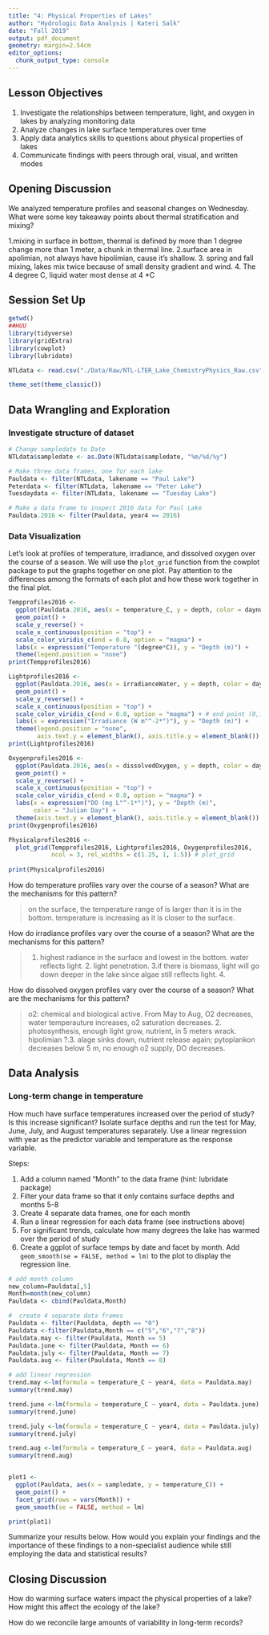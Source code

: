 ```yaml
---
title: "4: Physical Properties of Lakes"
author: "Hydrologic Data Analysis | Kateri Salk"
date: "Fall 2019"
output: pdf_document
geometry: margin=2.54cm
editor_options: 
  chunk_output_type: console
---
```


## Lesson Objectives
1. Investigate the relationships between temperature, light, and oxygen in lakes by analyzing monitoring data
2. Analyze changes in lake surface temperatures over time
3. Apply data analytics skills to questions about physical properties of lakes
4. Communicate findings with peers through oral, visual, and written modes


## Opening Discussion
We analyzed temperature profiles and seasonal changes on Wednesday. What were some key takeaway points about thermal stratification and mixing?

1.mixing in surface in bottom, thermal is defined by more than 1 degree change more than 1 meter, a chunk in thermal line.
2.surface area in apolimian, not always have hipolimian, cause it's shallow.
3. spring and fall mixing, lakes mix twice because of small density gradient and wind.
4. The 4 degree C, liquid water most dense at 4 *C

## Session Set Up
```r
getwd()
##HUU
library(tidyverse)
library(gridExtra)
library(cowplot)
library(lubridate)

NTLdata <- read.csv("./Data/Raw/NTL-LTER_Lake_ChemistryPhysics_Raw.csv")

theme_set(theme_classic())

```

## Data Wrangling and Exploration

### Investigate structure of dataset

```r
# Change sampledate to Date
NTLdata$sampledate <- as.Date(NTLdata$sampledate, "%m/%d/%y")

# Make three data frames, one for each lake
Pauldata <- filter(NTLdata, lakename == "Paul Lake")
Peterdata <- filter(NTLdata, lakename == "Peter Lake")
Tuesdaydata <- filter(NTLdata, lakename == "Tuesday Lake")

# Make a data frame to inspect 2016 data for Paul Lake
Pauldata.2016 <- filter(Pauldata, year4 == 2016)

```

### Data Visualization

Let's look at profiles of temperature, irradiance, and dissolved oxygen over the course of a season. We will use the `plot_grid` function from the cowplot package to put the graphs together on one plot. Pay attention to the differences among the formats of each plot and how these work together in the final plot. 

```r
Tempprofiles2016 <- 
  ggplot(Pauldata.2016, aes(x = temperature_C, y = depth, color = daynum)) +
  geom_point() +
  scale_y_reverse() +
  scale_x_continuous(position = "top") +
  scale_color_viridis_c(end = 0.8, option = "magma") +
  labs(x = expression("Temperature "(degree*C)), y = "Depth (m)") +
  theme(legend.position = "none")
print(Tempprofiles2016)

Lightprofiles2016 <- 
  ggplot(Pauldata.2016, aes(x = irradianceWater, y = depth, color = daynum)) +
  geom_point() +
  scale_y_reverse() +
  scale_x_continuous(position = "top") +
  scale_color_viridis_c(end = 0.8, option = "magma") + # end point (0,1)
  labs(x = expression("Irradiance (W m"^-2*")"), y = "Depth (m)") +
  theme(legend.position = "none", 
        axis.text.y = element_blank(), axis.title.y = element_blank())
print(Lightprofiles2016)

Oxygenprofiles2016 <- 
  ggplot(Pauldata.2016, aes(x = dissolvedOxygen, y = depth, color = daynum)) +
  geom_point() +
  scale_y_reverse() +
  scale_x_continuous(position = "top") +
  scale_color_viridis_c(end = 0.8, option = "magma") +
  labs(x = expression("DO (mg L"^-1*")"), y = "Depth (m)", 
       color = "Julian Day") +
  theme(axis.text.y = element_blank(), axis.title.y = element_blank())
print(Oxygenprofiles2016)

Physicalprofiles2016 <- 
  plot_grid(Tempprofiles2016, Lightprofiles2016, Oxygenprofiles2016, 
            ncol = 3, rel_widths = c(1.25, 1, 1.5)) # plot_grid 
 
print(Physicalprofiles2016)

```

How do temperature profiles vary over the course of a season? What are the mechanisms for this pattern?

> on the surface, the temperature range of is larger than it is in the bottom. temperature is increasing as it is closer to the surface.


How do irradiance profiles vary over the course of a season? What are the mechanisms for this pattern?

> 1. highest radiance in the surface and lowest in the bottom. water reflects light. 2. light penetration. 3.if there is biomass, light will go down deeper in the lake since algae still reflects light. 4. 

How do dissolved oxygen profiles vary over the course of a season? What are the mechanisms for this pattern?

> o2: chemical and biological active. From May to Aug, O2 decreases, water temperauture increases, o2 saturation decreases. 2. photosynthesis, enough light grow, nutrient, in 5 meters wrack. hipolimian ?.3. alage sinks down, nutrient release again; pytoplankon decreases below 5 m, no enough o2 supply, DO decreases. 


## Data Analysis

### Long-term change in temperature
How much have surface temperatures increased over the period of study? Is this increase significant? Isolate surface depths and run the test for May, June, July, and August temperatures separately. Use a linear regression with year as the predictor variable and temperature as the response variable.

Steps: 

1. Add a column named "Month" to the data frame (hint: lubridate package)
2. Filter your data frame so that it only contains surface depths and months 5-8
3. Create 4 separate data frames, one for each month
4. Run a linear regression for each data frame (see instructions above)
5. For significant trends, calculate how many degrees the lake has warmed over the period of study
5. Create a ggplot of surface temps by date and facet by month. Add `geom_smooth(se = FALSE, method = lm)` to the plot to display the regression line.

```r
# add month column
new_column=Pauldata[,5]
Month=month(new_column)
Pauldata <- cbind(Pauldata,Month)

#  create 4 separate data frames
Pauldata <- filter(Pauldata, depth == "0")
Pauldata <-filter(Pauldata,Month == c("5","6","7","8"))
Pauldata.may <- filter(Pauldata, Month == 5)
Pauldata.june <- filter(Pauldata, Month == 6)
Pauldata.july <- filter(Pauldata, Month == 7)
Pauldata.aug <- filter(Pauldata, Month == 8)

# add linear regression
trend.may <-lm(formula = temperature_C ~ year4, data = Pauldata.may)
summary(trend.may)

trend.june <-lm(formula = temperature_C ~ year4, data = Pauldata.june)
summary(trend.june)

trend.july <-lm(formula = temperature_C ~ year4, data = Pauldata.july)
summary(trend.july)

trend.aug <-lm(formula = temperature_C ~ year4, data = Pauldata.aug)
summary(trend.aug)


plot1 <-
  ggplot(Pauldata, aes(x = sampledate, y = temperature_C)) +
  geom_point() +
  facet_grid(rows = vars(Month)) +
  geom_smooth(se = FALSE, method = lm)

print(plot1)

```

Summarize your results below. How would you explain your findings and the importance of these findings to a non-specialist audience while still employing the data and statistical results?

>

## Closing Discussion
How do warming surface waters impact the physical properties of a lake? How might this affect the ecology of the lake?

How do we reconcile large amounts of variability in long-term records?
